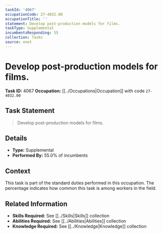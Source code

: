 ```yaml
---
taskId: '4067'
occupationCode: 27-4032.00
occupationTitle: ''
statement: Develop post-production models for films.
taskType: Supplemental
incumbentsResponding: 55
collection: Tasks
source: onet
---
```

# Develop post-production models for films.

**Task ID:** 4067
**Occupation:** [[../Occupations|Occupation]] with code `27-4032.00`

## Task Statement

> Develop post-production models for films.

## Details

- **Type:** Supplemental
- **Performed By:** 55.0% of incumbents

## Context

This task is part of the standard duties performed in this occupation. The percentage indicates how common this task is among workers in the field.

## Related Information

- **Skills Required:** See [[../Skills|Skills]] collection
- **Abilities Required:** See [[../Abilities|Abilities]] collection
- **Knowledge Required:** See [[../Knowledge|Knowledge]] collection
